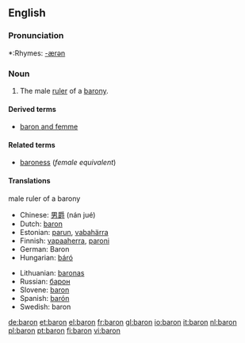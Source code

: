 {{see|barón}}

==English==

===Pronunciation===
*:Rhymes: [[Rhymes:English:-ærən|-ærən]]

===Noun===
{{wikipedia}}
{{en-noun}}

# The male [[ruler]] of a [[barony]].

====Derived terms====
* [[baron and femme]]

====Related terms====
* [[baroness]] (''female equivalent'')

====Translations====
;male ruler of a barony
{{top}}
*Chinese: [[男爵]] (nán jué)
*Dutch: [[baron]] {{m}}
*Estonian: [[parun]], [[vabahärra]]
*Finnish: [[vapaaherra]], [[paroni]]
*German: Baron {{m}}
*Hungarian: [[báró]]
{{mid}}
*Lithuanian: [[baronas]] {{m}}
*Russian: [[барон]]
*Slovene: [[baron]] {{m}}
*Spanish: [[barón]] {{m}}
*Swedish: baron {{c}}
{{bottom}}

[[de:baron]]
[[et:baron]]
[[el:baron]]
[[fr:baron]]
[[gl:baron]]
[[io:baron]]
[[it:baron]]
[[nl:baron]]
[[pl:baron]]
[[pt:baron]]
[[fi:baron]]
[[vi:baron]]